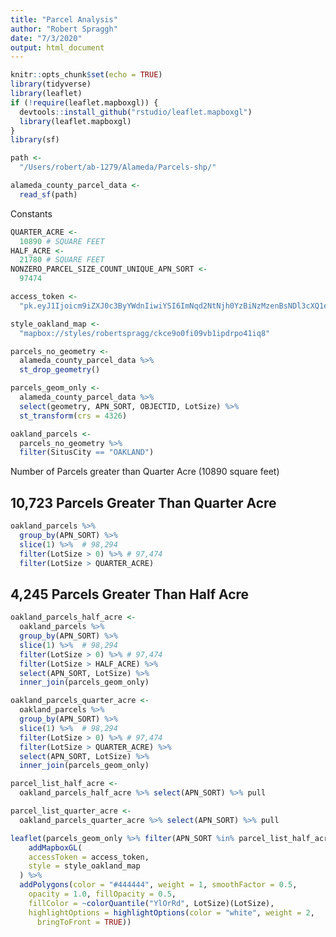 ```yaml
---
title: "Parcel Analysis"
author: "Robert Spraggh"
date: "7/3/2020"
output: html_document
---
```


```r
knitr::opts_chunk$set(echo = TRUE)
library(tidyverse)
library(leaflet)
if (!require(leaflet.mapboxgl)) {
  devtools::install_github("rstudio/leaflet.mapboxgl")
  library(leaflet.mapboxgl)
}
library(sf)
```


```r
path <-
  "/Users/robert/ab-1279/Alameda/Parcels-shp/"
```

```r
alameda_county_parcel_data <-
  read_sf(path)
```

Constants
```r
QUARTER_ACRE <-
  10890 # SQUARE FEET
HALF_ACRE <-
  21780 # SQUARE FEET
NONZERO_PARCEL_SIZE_COUNT_UNIQUE_APN_SORT <-
  97474

access_token <-
  "pk.eyJ1Ijoicm9iZXJ0c3ByYWdnIiwiYSI6ImNqd2NtNjh0YzBiNzMzenBsNDl3cXQ1em8ifQ.1d2QhIjr8R8ZUlzjwcYx9w"

style_oakland_map <-
  "mapbox://styles/robertspragg/ckce9o0fi09vb1ipdrpo41iq8"
```



```r
parcels_no_geometry <-
  alameda_county_parcel_data %>% 
  st_drop_geometry()
```

```r
parcels_geom_only <-
  alameda_county_parcel_data %>% 
  select(geometry, APN_SORT, OBJECTID, LotSize) %>% 
  st_transform(crs = 4326)
```



```r
oakland_parcels <-
  parcels_no_geometry %>% 
  filter(SitusCity == "OAKLAND")
```

Number of Parcels greater than Quarter Acre (10890 square feet)

## 10,723 Parcels Greater Than Quarter Acre
```r
oakland_parcels %>% 
  group_by(APN_SORT) %>% 
  slice(1) %>%  # 98,294
  filter(LotSize > 0) %>% # 97,474
  filter(LotSize > QUARTER_ACRE)

```

## 4,245 Parcels Greater Than Half Acre
```r
oakland_parcels_half_acre <-
  oakland_parcels %>% 
  group_by(APN_SORT) %>% 
  slice(1) %>%  # 98,294
  filter(LotSize > 0) %>% # 97,474
  filter(LotSize > HALF_ACRE) %>% 
  select(APN_SORT, LotSize) %>% 
  inner_join(parcels_geom_only)

oakland_parcels_quarter_acre <-
  oakland_parcels %>% 
  group_by(APN_SORT) %>% 
  slice(1) %>%  # 98,294
  filter(LotSize > 0) %>% # 97,474
  filter(LotSize > QUARTER_ACRE) %>% 
  select(APN_SORT, LotSize) %>% 
  inner_join(parcels_geom_only)

```

```r
parcel_list_half_acre <-
  oakland_parcels_half_acre %>% select(APN_SORT) %>% pull

parcel_list_quarter_acre <-
  oakland_parcels_quarter_acre %>% select(APN_SORT) %>% pull
```


```r
leaflet(parcels_geom_only %>% filter(APN_SORT %in% parcel_list_half_acre)) %>% 
    addMapboxGL(
    accessToken = access_token,
    style = style_oakland_map
  ) %>% 
  addPolygons(color = "#444444", weight = 1, smoothFactor = 0.5,
    opacity = 1.0, fillOpacity = 0.5,
    fillColor = ~colorQuantile("YlOrRd", LotSize)(LotSize),
    highlightOptions = highlightOptions(color = "white", weight = 2,
      bringToFront = TRUE))
```
